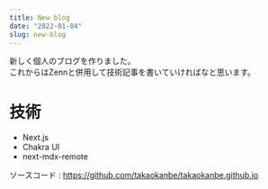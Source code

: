 ```yaml
---
title: New blog
date: "2022-01-04"
slug: new-blog
---
```


新しく個人のブログを作りました。  
これからはZennと併用して技術記事を書いていければなと思います。

# 技術

- Next.js
- Chakra UI
- next-mdx-remote

ソースコード :  https://github.com/takaokanbe/takaokanbe.github.io